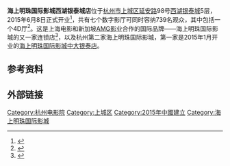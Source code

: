 '''海上明珠国际影城西湖银泰城店'''位于[[杭州市|杭州市]][[上城区|上城区]][[延安路_(杭州)|延安路]]98号[[西湖银泰城|西湖银泰城]]5层，2015年6月8日正式开业<ref>{{cite web |url=http://ent.xinmin.cn/2015/06/09/27821297.html |language= |title=杭城新开海上明珠影城 请来奥斯卡终生评委邬君梅坐镇 |publisher=杭州网 |date=2015-06-09 |accessdate= |archive-url=https://web.archive.org/web/20180305204023/http://ent.xinmin.cn/2015/06/09/27821297.html |archive-date=2018-03-05 |dead-url=yes }}</ref>，共有七个数字影厅可同时容纳739名观众，其中包括一个4D厅<ref >{{cite web |url=http://hznews.hangzhou.com.cn/wenti/content/2015-06/09/content_5801968.htm |language= |title=紧赶慢赶昨天开张 就为了赶上《侏罗纪世界》 |publisher=杭州网 |date=2015-06-09 |accessdate= |archive-date=2018-03-06 |archive-url=https://web.archive.org/web/20180306022731/http://hznews.hangzhou.com.cn/wenti/content/2015-06/09/content_5801968.htm |dead-url=no }}</ref>。这是上海电影和新加坡[[AMG影业|AMG影业]]合作的国际品牌——海上明珠国际影城的又一家连锁店<ref >{{cite web|url=http://hz.house.sina.com.cn/scan/2015-06-08/21276013667437537714909.shtml | language= | title=海上明珠国际影城西湖银泰城店正式开业 |publisher=新浪房产 |date=2015-06-08 |accessdate= }}</ref>，以及杭州第二家海上明珠国际影城，第一家是2015年1月开业的[[海上明珠国际影城中大银泰店|海上明珠国际影城中大银泰店]]。

== 参考资料 ==
{{reflist}}

== 外部链接 ==

{{杭州电影院}}
{{DEFAULTSORT:}}
[[Category:杭州电影院|Category:杭州电影院]]
[[Category:上城区|Category:上城区]]
[[Category:2015年中國建立|Category:2015年中國建立]]
[[Category:海上明珠国际影城|Category:海上明珠国际影城]]